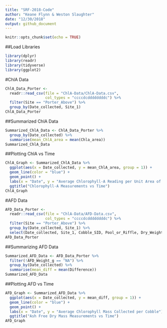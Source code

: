 ```yaml
---
title: "SRF-2018-Code"
author: "Keane Flynn & Weston Slaughter"
date: "12/30/2018"
output: github_document
---
```


```r
knitr::opts_chunk$set(echo = TRUE)
```
##Load Libraries
```r
library(dplyr)
library(readr)
library(tidyverse)
library(ggplot2)
```

#ChlA Data
```r
ChlA_Data_Porter <- 
  readr::read_csv(file = "ChlA-Data/ChlA-Data.csv",
                  col_types = "ccccdcddddddddc") %>%
  filter(Site == "Porter_Above") %>%
  group_by(Date_collected, Site_1)
ChlA_Data_Porter
```

##Summarized ChlA Data
```r
Summarized_ChlA_Data <- ChlA_Data_Porter %>%
  group_by(Date_collected) %>%
  summarise(mean_ChlA_area = mean(Chla_area))
Summarized_ChlA_Data
```

##Plotting ChlA vs Time
```r
ChlA_Graph <- Summarized_ChlA_Data %>%
  ggplot(aes(x = Date_collected, y = mean_ChlA_area, group = 1)) +
  geom_line(color = "blue") +
  geom_point() +
  labs(x = "Date", y = "Average Chlorophyll-A Reading per Unit Area of Cobble") +
  ggtitle("Chlorophyll-A Measurements vs Time")
ChlA_Graph
```

#AFD Data
```r
AFD_Data_Porter <-
  readr::read_csv(file = "ChlA-Data/AFD-Data.csv",
                  col_types = "ccccdcddddddddc") %>%
  filter(Site == "Porter_Above") %>%
  group_by(Date_collected, Site_1) %>%
  select(Date_collected, Site_1, Cobble_SID, Pool_or_Riffle, Dry_Weight_g, AFD_Weight_g, Difference)
AFD_Data_Porter
```

##Summarizing AFD Data
```r
Summarized_AFD_Data <- AFD_Data_Porter %>%
  filter(!AFD_Weight_g == "NA") %>%
  group_by(Date_collected) %>%
  summarise(mean_diff = mean(Difference))
Summarized_AFD_Data
```

##Plotting AFD vs Time
```r
AFD_Graph <- Summarized_AFD_Data %>%
  ggplot(aes(x = Date_collected, y = mean_diff, group = 1)) +
  geom_line(color = "blue") +
  geom_point() +
  labs(x = "Date", y = "Average Chlorophyll Mass Collected per Cobble") +
  ggtitle("Ash Free Dry Mass Measurements vs Time")
AFD_Graph
```